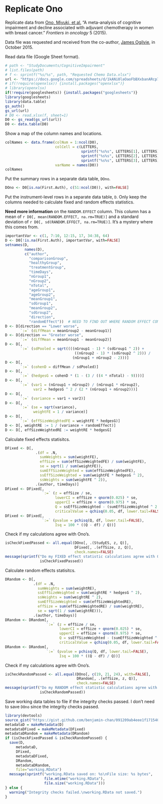 # Replicate Ono

Replicate data from 
[Ono, Miyuki, et al.](http://www.ncbi.nlm.nih.gov/pmc/articles/PMC4354286/)
"A meta-analysis of cognitive impairment and decline associated with adjuvant chemotherapy in women with breast cancer."
*Frontiers in oncology* 
5
(2015).

Data file was requested and received from the co-author, [James Ogilvie](https://www.griffith.edu.au/health/school-applied-psychology/rhd-students/james-ogilvie), in October 2015.

Read data file (Google Sheet format).

```r
# path <- "StudyDocuments/CognitiveImpairment"
# list.files(path)
# f <- sprintf("%s/%s", path, "Requested Chemo Data.xlsx")
url <- "https://docs.google.com/spreadsheets/d/1kANi0laOaoFbBXxbanARcp7zowQ5eOfOcOr_sQLhJHo/edit?usp=sharing"
# if(!require(openxlsx)) {install.packages("openxlsx")}
# library(openxlsx)
if(!require(googlesheets)) {install.packages("googlesheets")}
library(googlesheets)
library(data.table)
gs_auth()
gs_url(url)
# D0 <- read.xlsx(f, sheet=1)
D0 <- gs_read(gs_url(url))
D0 <- data.table(D0)
```

Show a map of the column names and locations.

```r
colNames <- data.frame(colNum = 1:ncol(D0),
                       colCell = c(LETTERS,
                                   sprintf("%s%s", LETTERS[1], LETTERS),
                                   sprintf("%s%s", LETTERS[2], LETTERS),
                                   sprintf("%s%s", LETTERS[3], LETTERS))[1:ncol(D0)],
                       varName = names(D0))
colNames
```

Put the summary rows in a separate data table, `DOno`.

```r
DOno <- D0[is.na(First.Auth), c(51:ncol(D0)), with=FALSE]
```

Put the instrument-level rows in a separate data table, `D`.
Only keep the columns needed to calculate fixed and random effects statistics.

**Need more information** on the `RANDOM.EFFECT` column.
This column has a mean of `r D0[, mean(RANDOM.EFFECT, na.rm=TRUE)]` 
and a standard deviation of `r D0[, sd(RANDOM.EFFECT, na.rm=TRUE)]`.
It's a mystery where this comes from.

```r
importantVar <- c(1, 7:10, 12:15, 17, 34:38, 64)
D <- D0[!is.na(First.Auth), importantVar, with=FALSE]
setnames(D,
         names(D),
         c("author",
           "comparisonGroup",
           "healthyGroup",
           "treatmentGroup",
           "timeDays",
           "nGroup1",
           "nGroup2",
           "nTotal",
           "ageGroup1",
           "ageGroup2",
           "meanGroup1",
           "sdGroup1",
           "meanGroup2",
           "sdGroup2",
           "direction",
           "randomEffect"))  # NEED TO FIND OUT WHERE RANDOM EFFECT COMES FROM
D <- D[direction == "Lower worse",
       `:=` (diffMean = meanGroup2 - meanGroup1)]
D <- D[direction == "Greater worse",
       `:=` (diffMean = meanGroup1 - meanGroup2)]
D <- D[,
       `:=` (sdPooled = sqrt((((nGroup1 - 1) * (sdGroup1 ^ 2)) +
                                ((nGroup2 - 1) * (sdGroup2 ^ 2))) /
                               (nGroup1 + nGroup2 - 2)))]
D <- D[,
       `:=` (cohenD = diffMean / sdPooled)]
D <- D[,
       `:=` (hedgesG = cohenD * (1 - (3 / ((4 * nTotal) - 9))))]
D <- D[,
       `:=` (var1 = (nGroup1 + nGroup2) / (nGroup1 * nGroup2),
             var2 = hedgesG ^ 2 / (2 * (nGroup1 + nGroup2)))]
D <- D[,
       `:=` (variance = var1 + var2)]
D <- D[,
       `:=` (se = sqrt(variance),
             weightFE = 1 / variance)]
D <- D[,
       `:=` (effSizeWeightedFE = weightFE * hedgesG)]
D <- D[, weightRE := 1 / (variance + randomEffect)]
D <- D[, effSizeWeightedRE := weightRE * hedgesG]
```

Calculate fixed effects statisitcs.

```r
DFixed <- D[,
              .(df = .N,
                sumWeights = sum(weightFE),
                effSize = sum(effSizeWeightedFE) / sum(weightFE),
                se = sqrt(1 / sum(weightFE)),
                sumEffSizeWeighted = sum(effSizeWeightedFE),
                ssEffSizeWeighted = sum(weightFE * hedgesG ^ 2),
                ssWeights = sum(weightFE ^ 2)),
              .(author, timeDays)]
DFixed <- DFixed[,
                 `:=` (z = effSize / se,
                       lowerCI = effSize + qnorm(0.025) * se,
                       upperCI = effSize + qnorm(0.975) * se,
                       Q = ssEffSizeWeighted - (sumEffSizeWeighted ^ 2 / sumWeights),
                       criticalValue = qchisq(0.05, df, lower.tail=FALSE))]
DFixed <- DFixed[,
                 `:=` (pvalue = pchisq(Q, df, lower.tail=FALSE),
                       Isq = 100 * ((Q - df) / Q))]
```

Check if my calculations agree with Ono's.

```r
isCheckFixedPassed <- all.equal(DOno[, .(StudyES, z, Q)], 
                                DFixed[, .(effSize, z, Q)],
                                check.names=FALSE)
message(sprintf("Do my FIXED effect statistic calculations agree with Ono's? %s",
                isCheckFixedPassed))
```

Calculate random effects statisitcs.

```r
DRandom <- D[,
             .(df = .N,
               sumWeights = sum(weightRE),
               ssEffSizeWeighted = sum(weightRE * hedgesG ^ 2),
               ssWeights = sum(weightRE ^ 2),
               sumEffSizeWeighted = sum(effSizeWeightedRE),
               effSize = sum(effSizeWeightedRE) / sum(weightRE),
               se = sqrt(1 / sum(weightRE))),
             .(author, timeDays)]
DRandom <- DRandom[,
                   `:=` (z = effSize / se,
                         lowerCI = effSize + qnorm(0.025) * se,
                         upperCI = effSize + qnorm(0.975) * se,
                         Q = ssEffSizeWeighted - (sumEffSizeWeighted ^ 2 / sumWeights),
                         criticalValue = qchisq(0.05, df, lower.tail=FALSE))]
DRandom <- DRandom[,
                   `:=` (pvalue = pchisq(Q, df, lower.tail=FALSE),
                         Isq = 100 * ((Q - df) / Q))]
```

Check if my calculations agree with Ono's.

```r
isCheckRandomPassed <- all.equal(DOno[, c(19, 21, 24), with=FALSE], 
                                 DRandom[, .(effSize, z, Q)],
                                 check.names=FALSE)
message(sprintf("Do my RANDOM effect statistic calculations agree with Ono's? %s",
                isCheckRandomPassed))
```

Save working data tables to file if the integrity checks passed.
I don't need to save `DOno` since the integrity checks passed.

```r
library(devtools)
source_gist("https://gist.github.com/benjamin-chan/091209ab4eee1f171540")
metadataD = makeMetadata(D)
metadataDFixed = makeMetadata(DFixed)
metadataDRandom = makeMetadata(DRandom)
if (isCheckFixedPassed & isCheckRandomPassed) {
  save(D,
     metadataD,
     DFixed,
     metadataDFixed,
     DRandom,
     metadataDRandom,
     file="working.RData")
  message(sprintf("working.RData saved on: %s\nFile size: %s bytes", 
                  file.mtime("working.RData"),
                  file.size("working.RData")))
} else {
  warning("Integrity checks failed.\nworking.RData not saved.")
}
```

